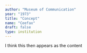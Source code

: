 ```yaml
---
author: "Museum of Communication"
year: "1973"
title: "Concept"
name: "Ceefax"
draft: false
type: institution
---
```

I think this then appears as the content
